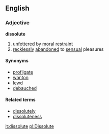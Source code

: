 == English ==
=== Adjective ===
'''dissolute'''
# [[unfettered]] by [[moral]] [[restraint]]
# [[reckless]]ly [[abandoned]] to [[sensual]] pleasures
==== Synonyms ====
*[[profligate]]
*[[wanton]]
*[[lewd]]
*[[debauched]]
==== Related terms ====
*[[dissolutely]]
*[[dissoluteness]]

[[it:dissolute]]
[[pl:Dissolute]]